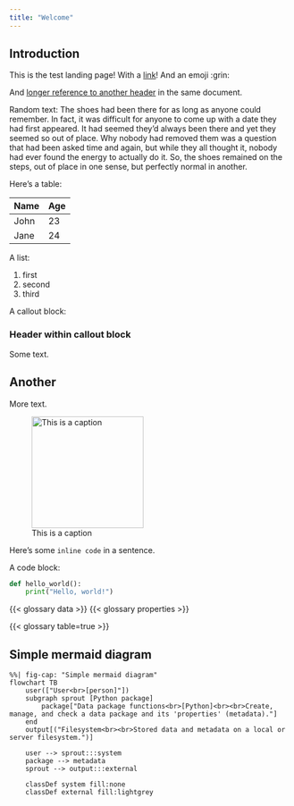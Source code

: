 ```yaml
---
title: "Welcome"
---
```


## Introduction

This is the test landing page! With a [link](https://duckduckgo.com/)!
And an emoji :grin:

And [longer reference to another header](index.qmd#another) in the same
document.

Random text: The shoes had been there for as long as anyone could
remember. In fact, it was difficult for anyone to come up with a date
they had first appeared. It had seemed they'd always been there and yet
they seemed so out of place. Why nobody had removed them was a question
that had been asked time and again, but while they all thought it,
nobody had ever found the energy to actually do it. So, the shoes
remained on the steps, out of place in one sense, but perfectly normal
in another.

Here's a table:

| Name | Age |
|------|-----|
| John | 23  |
| Jane | 24  |

A list:

1.  first
2.  second
3.  third

A callout block:

::: callout-tip
### Header within callout block

Some text.
:::

## Another

More text.

![This is a
caption](_extensions/seedcase-theme/logos/seedcase-logo.svg){width="200"}

Here's some `inline code` in a sentence.

A code block:

``` python
def hello_world():
    print("Hello, world!")
```

{{< glossary data >}} {{< glossary properties >}}

{{< glossary table=true >}}

## Simple mermaid diagram

::: column-page
```mermaid
%%| fig-cap: "Simple mermaid diagram"
flowchart TB
    user(["User<br>[person]"])
    subgraph sprout [Python package]
        package["Data package functions<br>[Python]<br><br>Create, manage, and check a data package and its 'properties' (metadata)."]
    end
    output[("Filesystem<br><br>Stored data and metadata on a local or server filesystem.")]

    user --> sprout:::system
    package --> metadata
    sprout --> output:::external

    classDef system fill:none
    classDef external fill:lightgrey
```
:::
